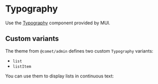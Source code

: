 
# Typography

Use the [Typography](https://mui.com/material-ui/react-typography/) component provided by MUI.

## Custom variants

The theme from `@comet/admin` defines two custom `Typography` variants:

- `list`
- `listItem`

You can use them to display lists in continuous text:

<Story path="Typography" />
